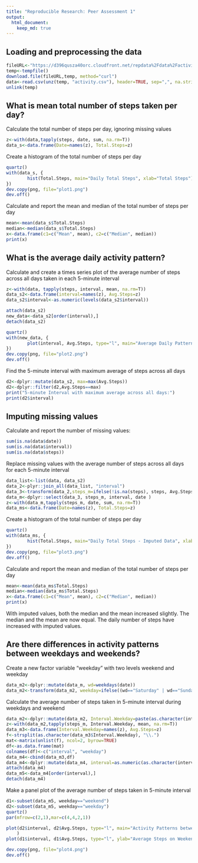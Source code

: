 ```yaml
---
title: "Reproducible Research: Peer Assessment 1"
output: 
  html_document:
    keep_md: true
---
```



## Loading and preprocessing the data

```r
fileURL<-"https://d396qusza40orc.cloudfront.net/repdata%2Fdata%2Factivity.zip"
temp<-tempfile()
download.file(fileURL,temp, method="curl")
data<-read.csv(unz(temp, "activity.csv"), header=TRUE, sep=",", na.strings="NA", colClasses=c("numeric","Date","factor"))
unlink(temp)
```

## What is mean total number of steps taken per day?

Calculate the total number of steps per day, ignoring missing values
```r
z<-with(data,tapply(steps, date, sum, na.rm=T))
data_s<-data.frame(Date=names(z), Total.Steps=z)
```

Create a histogram of the total number of steps per day
```r
quartz()
with(data_s, {
        hist(Total.Steps, main="Daily Total Steps", xlab="Total Steps")
})
dev.copy(png, file="plot1.png")
dev.off()
```
Calculate and report the mean and median of the total number of steps per day
```r
mean<-mean(data_s$Total.Steps)
median<-median(data_s$Total.Steps)
x<-data.frame(c1=c("Mean", mean), c2=c("Median", median))
print(x)
```

## What is the average daily activity pattern?
Calculate and create a times series plot of the average number of steps across all days taken in each 5-minute interval
```r
z<-with(data, tapply(steps, interval, mean, na.rm=T))
data_s2<-data.frame(interval=names(z), Avg.Steps=z)
data_s2$interval<-as.numeric(levels(data_s2$interval))

attach(data_s2)
new_data<-data_s2[order(interval),]
detach(data_s2)

quartz()
with(new_data, {
        plot(interval, Avg.Steps, type="l", main="Average Daily Pattern", ylab="Average Steps", xlab="5-minute Interval")
})
dev.copy(png, file="plot2.png")
dev.off()
```
Find the 5-minute interval with maximum average of steps across all days
```r
d2<-dplyr::mutate(data_s2, max=max(Avg.Steps))
d2<-dplyr::filter(d2,Avg.Steps==max)
print("5-minute Interval with maximum average across all days:")
print(d2$interval)
```

## Imputing missing values
Calculate and report the number of missing values:
```r
sum(is.na(data$date))
sum(is.na(data$interval))
sum(is.na(data$steps))
```
Replace missing values with the average number of steps across all days for each 5-minute interval
```r
data_list<-list(data, data_s2)
data_2<-plyr::join_all(data_list, "interval")
data_3<-transform(data_2,steps_m=ifelse(!is.na(steps), steps, Avg.Steps))
data_m<-dplyr::select(data_3, steps_m, interval, date )
z<-with(data_m,tapply(steps_m, date, sum, na.rm=T))
data_ms<-data.frame(Date=names(z), Total.Steps=z)
```
Create a histogram of the total number of steps per day
```r
quartz()
with(data_ms, {
        hist(Total.Steps, main="Daily Total Steps - Imputed Data", xlab="Total Steps")
})
dev.copy(png, file="plot3.png")
dev.off()
```
Calculate and report the mean and median of the total number of steps per day
```r
mean<-mean(data_ms$Total.Steps)
median<-median(data_ms$Total.Steps)
x<-data.frame(c1=c("Mean", mean), c2=c("Median", median))
print(x)
```
With imputed values, both the median and the mean increased slightly. The median and the mean are now equal. The daily number of steps have increased with imputed values.


## Are there differences in activity patterns between weekdays and weekends?
Create a new factor variable "weekday" with two levels weekend and weekday
```r
data_m2<-dplyr::mutate(data_m, wd=weekdays(date))
data_m2<-transform(data_m2, weekday=ifelse((wd=="Saturday" | wd=="Sunday"), "weekend", "weekday"))
```
Calculate the average number of steps taken in 5-minute interval during weekdays and weekend
```r
data_m2<-dplyr::mutate(data_m2, Interval.Weekday=paste(as.character(interval),weekday, sep="."))
z<-with(data_m2,tapply(steps_m, Interval.Weekday, mean, na.rm=T))
data_m3<-data.frame(Interval.Weekday=names(z), Avg.Steps=z)
f<-strsplit(as.character(data_m3$Interval.Weekday), "\\.")
mat<-matrix(unlist(f), ncol=2, byrow=TRUE)
df<-as.data.frame(mat)
colnames(df)<-c("interval", "weekday")
data_m4<-cbind(data_m3,df)
data_m4<-dplyr::mutate(data_m4, interval=as.numeric(as.character(interval)))
attach(data_m4)
data_m5<-data_m4[order(interval),]
detach(data_m4)
```
Make a panel plot of the average number of steps taken in 5-minute interval
```r
d1<-subset(data_m5, weekday=="weekend")
d2<-subset(data_m5, weekday=="weekday")
quartz()
par(mfrow=c(2,1),mar=c(4,4,2,1))

plot(d2$interval, d2$Avg.Steps, type="l", main="Activity Patterns between weekdays and weekends", ylab="Average Steps on Weekdays", xlab="5-minute Interval"
    )
plot(d1$interval, d1$Avg.Steps, type="l", ylab="Average Steps on Weekends", xlab="5-minute Interval")

dev.copy(png, file="plot4.png")
dev.off()
```
